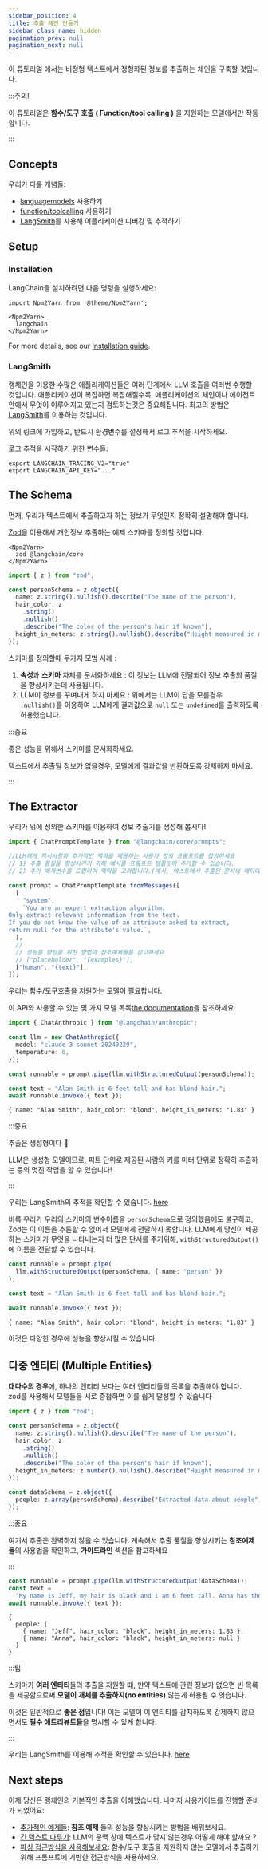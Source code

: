 ```yaml
---
sidebar_position: 4
title: 추출 체인 만들기
sidebar_class_name: hidden
pagination_prev: null
pagination_next: null
---
```


이 튜토리얼 에서는 비정형 텍스트에서 정형화된 정보를 추출하는 체인을 구축할 것입니다.

:::주의!

이 튜토리얼은 **함수/도구 호출 ( Function/tool calling )** 을 지원하는 모델에서만 작동합니다.

:::

## Concepts

우리가 다룰 개념들: 
- [languagemodels](../../docs/concepts/#chat-models) 사용하기
- [function/toolcalling](../../docs/concepts/#function-tool-calling) 사용하기
- [LangSmith](../../docs/concepts/#langsmith)를 사용해 어플리케이션 디버깅 및 추적하기 

## Setup

### Installation

LangChain을 설치하려면 다음 명령을 실행하세요:

```mdx-code-block
import Npm2Yarn from '@theme/Npm2Yarn';

<Npm2Yarn>
  langchain
</Npm2Yarn>
```

For more details, see our [Installation
guide](../../docs/how_to/installation/).

### LangSmith


랭체인을 이용한 수많은 애플리케이션들은 여러 단계에서 LLM 호출을 여러번 수행할 것입니다.
애플리케이션이 복잡하면 복잡해질수록, 애플리케이션의 체인이나 에이전트 안에서 무엇이 이루어지고 있는지 검토하는것은 중요해집니다.
최고의 방법은 [LangSmith](https://smith.langchain.com)를 이용하는 것입니다.

위의 링크에 가입하고, 반드시 환경변수를 설정해서 로그 추적을 시작하세요.

로그 추적을 시작하기 위한 변수들:

```shell
export LANGCHAIN_TRACING_V2="true"
export LANGCHAIN_API_KEY="..."
```

## The Schema

먼저, 우리가 텍스트에서 추출하고자 하는 정보가 무엇인지 정확히 설명해야 합니다.

[Zod](https://zod.dev)을 이용해서 개인정보 추출하는 예제 스키마를 정의할 것입니다.

```mdx-code-block
<Npm2Yarn>
  zod @langchain/core
</Npm2Yarn>
```

```typescript
import { z } from "zod";

const personSchema = z.object({
  name: z.string().nullish().describe("The name of the person"),
  hair_color: z
    .string()
    .nullish()
    .describe("The color of the person's hair if known"),
  height_in_meters: z.string().nullish().describe("Height measured in meters"),
});
```

스키마를 정의할때 두가지 모범 사례 :

1. **속성**과 **스키마** 자체를 문서화하세요 : 이 정보는 LLM에 전달되어 정보 추출의 품질을 향상시키는데 사용됩니다.
2.  LLM이 정보를 꾸며내게 하지 마세요 : 위에서는 LLM이 답을 모를경우 `.nullish()`를 이용하여 LLM에게 결과값으로 `null` 또는 `undefined`를 출력하도록 허용했습니다.

:::중요

좋은 성능을 위해서 스키마를 문서화하세요. 

텍스트에서 추출될 정보가 없을경우, 모델에게 결과값을 반환하도록 강제하지 마세요.

:::

## The Extractor

우리가 위에 정의한 스키마를 이용하여 정보 추출기를 생성해 봅시다!

```typescript
import { ChatPromptTemplate } from "@langchain/core/prompts";

//LLM에게 지시사항과 추가적인 맥락을 제공하는 사용자 정의 프롬프트를 정의하세요
// 1) 추출 품질을 향상시키기 위해 예시를 프롬프트 템플릿에 추가할 수 있습니다.
// 2) 추가 매개변수를 도입하여 맥락을 고려합니다.(예시, 텍스트에서 추출된 문서의 메타데이터를 포함하여)

const prompt = ChatPromptTemplate.fromMessages([
  [
    "system",
    `You are an expert extraction algorithm.
Only extract relevant information from the text.
If you do not know the value of an attribute asked to extract,
return null for the attribute's value.`,
  ],
  // 
  // 성능을 향상을 위한 방법과 참조예제들을 참고하세요  
  // ["placeholder", "{examples}"],
  ["human", "{text}"],
]);
```

우리는 함수/도구호출을 지원하는 모델이 필요합니다.

이 API와 사용할 수 있는 몇 가지 모델 목록[the
documentation](../../docs/concepts#function-tool-calling)을 참조하세요

```typescript
import { ChatAnthropic } from "@langchain/anthropic";

const llm = new ChatAnthropic({
  model: "claude-3-sonnet-20240229",
  temperature: 0,
});

const runnable = prompt.pipe(llm.withStructuredOutput(personSchema));

const text = "Alan Smith is 6 feet tall and has blond hair.";
await runnable.invoke({ text });
```

```text
{ name: "Alan Smith", hair_color: "blond", height_in_meters: "1.83" }
```

:::중요

추출은 생성형이다 🤯

LLM은 생성형 모델이므로, 피트 단위로 제공된 사람의 키를 미터 단위로 정확히 추출하는 등의 멋진 작업을 할 수 있습니다!


:::

우리는 LangSmith의 추적을 확인할 수 있습니다.
[here](https://smith.langchain.com/public/3d44b7e8-e7ca-4e02-951d-3290ccc89d64/r)

비록 우리가 우리의 스키마의 변수이름을 `personSchema`으로 정의했음에도 불구하고, Zod는 이 이름을 추론할 수 없어서 모델에게 전달하지 못합니다. LLM에게
당신이 제공하는 스키마가 무엇을 나타내는지 더 많은 단서를 주기위해, `withStructuredOutput()`에 이름을 전달할 수 있습니다.


```typescript
const runnable = prompt.pipe(
  llm.withStructuredOutput(personSchema, { name: "person" })
);

const text = "Alan Smith is 6 feet tall and has blond hair.";

await runnable.invoke({ text });
```

```text
{ name: "Alan Smith", hair_color: "blond", height_in_meters: "1.83" }
```

이것은 다양한 경우에 성능을 향상시킬 수 있습니다.

## 다중 엔티티 (Multiple Entities)

**대다수의 경우**에, 하나의 엔티티 보다는 여러 엔티티들의 목록을 추출해야 합니다.  
zod를 사용해서 모델들을 서로 중첩하면 이를 쉽게 달성할 수 있습니다

```typescript
import { z } from "zod";

const personSchema = z.object({
  name: z.string().nullish().describe("The name of the person"),
  hair_color: z
    .string()
    .nullish()
    .describe("The color of the person's hair if known"),
  height_in_meters: z.number().nullish().describe("Height measured in meters"),
});

const dataSchema = z.object({
  people: z.array(personSchema).describe("Extracted data about people"),
});
```

:::중요

여기서 추출은 완벽하지 않을 수 있습니다. 
계속해서 추출 품질을 향상시키는 **참조예제들**의 사용법을 확인하고, **가이드라인** 섹션을 참고하세요

:::

```typescript
const runnable = prompt.pipe(llm.withStructuredOutput(dataSchema));
const text =
  "My name is Jeff, my hair is black and i am 6 feet tall. Anna has the same color hair as me.";
await runnable.invoke({ text });
```

```text
{
  people: [
    { name: "Jeff", hair_color: "black", height_in_meters: 1.83 },
    { name: "Anna", hair_color: "black", height_in_meters: null }
  ]
}
```

:::팁

스키마가 **여러 엔티티**들의 추출을 지원할 떄, 만약 텍스트에 관련 정보가 없으면 빈 목록을 제공함으로써 
**모델이 개체를 추출하지(no entities)** 않는게 허용될 수 잇습니다.

이것은 일반적으로 **좋은 점**입니다! 
이는 모델이 이 엔티티를 감지하도록 강제하지 않으면서도 **필수 애트리뷰트들**을 명시할 수 있게 합니다.

:::

우리는 LangSmith를 이용해 추적을 확인할 수 있습니다.
[here](https://smith.langchain.com/public/272096ab-9ac5-43f9-aa00-3b8443477d17/r)

## Next steps

이제 당신은 랭체인의 기본적인 추출을 이해했습니다. 
나머지 사용가이드를 진행할 준비가 되었어요:

- [추가적인 예제들](../../docs/how_to/extraction_examples): 
  **참조 예제** 들의 성능을 향상시키는 방법을 배워보세요.
- [긴 텍스트 다루기](../../docs/how_to/extraction_long_text): 
  LLM의 문맥 창에 텍스트가 맞지 않는경우 어떻게 해야 할까요 ?
- [파싱 접근방식을 사용해보세요](../../docs/how_to/extraction_parse): 
  함수/도구 호출을 지원하지 않는 모델에서 추출하기위해 프롬프트에 기반한 접근방식을 사용하세요. 

